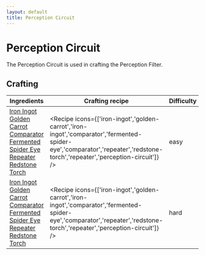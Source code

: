 ```yaml
---
layout: default
title: Perception Circuit
---
```



Perception Circuit
===================

The Perception Circuit is used in crafting the Perception Filter.

## Crafting

| Ingredients | Crafting recipe | Difficulty |
| ----------- | --------------- | ------------- |
| [Iron Ingot](https://minecraft.wiki/w/Iron_Ingot)<br/>[Golden Carrot](https://minecraft.wiki/w/Golden_Carrot)<br/>[Comparator](https://minecraft.wiki/w/Comparator)<br/>[Fermented Spider Eye](https://minecraft.wiki/w/Fermented_Spider_Eye)<br/>[Repeater](https://minecraft.wiki/w/Repeater)<br/>[Redstone Torch](https://minecraft.wiki/w/Redstone_Torch) | <Recipe icons={['iron-ingot','golden-carrot','iron-ingot','comparator','fermented-spider-eye','comparator','repeater','redstone-torch','repeater','perception-circuit']} /> | easy |
| [Iron Ingot](https://minecraft.wiki/w/Iron_Ingot)<br/>[Golden Carrot](https://minecraft.wiki/w/Golden_Carrot)<br/>[Comparator](https://minecraft.wiki/w/Comparator)<br/>[Fermented Spider Eye](https://minecraft.wiki/w/Fermented_Spider_Eye)<br/>[Repeater](https://minecraft.wiki/w/Repeater)<br/>[Redstone Torch](https://minecraft.wiki/w/Redstone_Torch) | <Recipe icons={['iron-ingot','golden-carrot','iron-ingot','comparator','fermented-spider-eye','comparator','repeater','redstone-torch','repeater','perception-circuit']} /> | hard |

